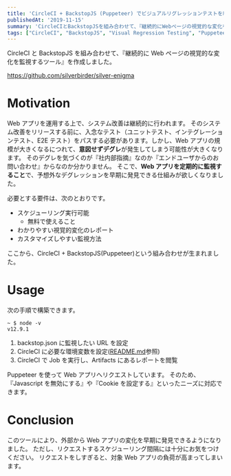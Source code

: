 ```yaml
---
title: 'CircleCI + BackstopJS (Puppeteer) でビジュアルリグレッションテストを継続的に監視する'
publishedAt: '2019-11-15'
summary: 'CircleCIとBackstopJSを組み合わせて、『継続的にWebページの視覚的な変化を監視するツール』を作成しました。'
tags: ["CircleCI", "BackstopJS", "Visual Regression Testing", "Puppeteer", "Test"]
---
```


CircleCI と BackstopJS を組み合わせて、『継続的に Web ページの視覚的な変化を監視するツール』を作成しました。

https://github.com/silverbirder/silver-enigma

# Motivation

Web アプリを運用する上で、システム改善は継続的に行われます。
そのシステム改善をリリースする前に、入念なテスト（ユニットテスト、インテグレーションテスト、E2E テスト）をパスする必要があります。しかし、Web アプリの規模が大きくなるにつれて、**意図せずデグレ**が発生してしまう可能性が大きくなります。
そのデグレを気づくのが『社内部指摘』なのか『エンドユーザからのお問い合わせ』からなのか分かりません。
そこで、**Web アプリを定期的に監視すること**で、予想外なデグレッションを早期に発見できる仕組みが欲しくなりました。

必要とする要件は、次のとおりです。

- スケジューリング実行可能
  - 無料で使えること
- わかりやすい視覚的変化のレポート
- カスタマイズしやすい監視方法

ここから、CircleCI + BackstopJS(Puppeteer)という組み合わせが生まれました。

# Usage

次の手順で構築できます。

```shell
~ $ node -v
v12.9.1
```

1. backstop.json に監視したい URL を設定
2. CircleCI に必要な環境変数を設定([README.md](https://github.com/silverbirder/silver-enigma/blob/master/README.md)参照)
3. CircleCI で Job を実行し、Artifacts にあるレポートを閲覧

Puppeteer を使って Web アプリへリクエストしています。
そのため、『Javascript を無効にする』や『Cookie を設定する』といったニーズに対応できます。

# Conclusion

このツールにより、外部から Web アプリの変化を早期に発見できるようになりました。
ただし、リクエストするスケジューリング間隔には十分にお気をつけください。
リクエストをしすぎると、対象 Web アプリの負荷が高まってしまいます。
